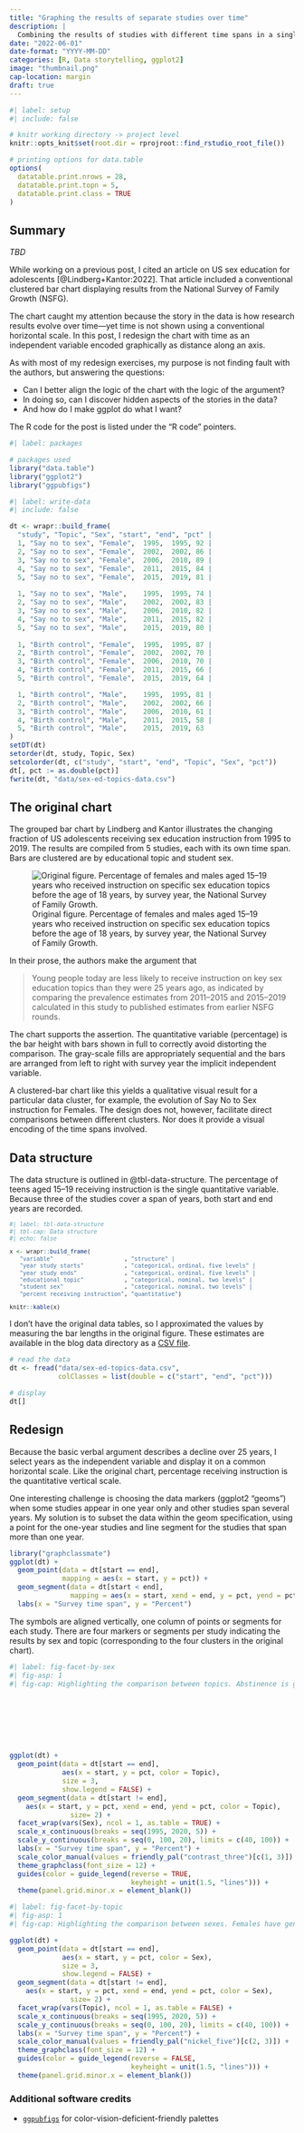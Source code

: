 ```yaml
---
title: "Graphing the results of separate studies over time"
description: |
  Combining the results of studies with different time spans in a single chart when changes over time are the story.
date: "2022-06-01"
date-format: "YYYY-MM-DD"
categories: [R, Data storytelling, ggplot2]
image: "thumbnail.png"
cap-location: margin
draft: true
---
```


```r
#| label: setup
#| include: false

# knitr working directory -> project level
knitr::opts_knit$set(root.dir = rprojroot::find_rstudio_root_file())

# printing options for data.table
options(
  datatable.print.nrows = 28,
  datatable.print.topn = 5,
  datatable.print.class = TRUE
)
```




:::{.callout-note}
## Summary 
<em>TBD</em>
:::

While working on a previous post, I cited an article on US sex education for adolescents [@Lindberg+Kantor:2022]. That article included a conventional clustered bar chart displaying results from the National Survey of Family Growth (NSFG). 

The chart caught my attention because the story in the data is how research results evolve over time---yet time is not shown using a conventional horizontal scale. In this post, I redesign the chart with time as an independent variable encoded graphically as distance along an axis. 

As with most of my redesign exercises, my purpose is not finding fault with the authors, but answering the questions:

- Can I better align the logic of the chart with the logic of the argument?
- In doing so, can I discover hidden aspects of the stories in the data?
- And how do I make ggplot do what I want? 

The R code for the post is listed under the “R code” pointers. 

```r
#| label: packages

# packages used 
library("data.table")
library("ggplot2")
library("ggpubfigs")
```

```r
#| label: write-data
#| include: false

dt <- wrapr::build_frame(
  "study", "Topic", "Sex", "start", "end", "pct" |
  1, "Say no to sex", "Female",  1995,  1995, 92 |
  2, "Say no to sex", "Female",  2002,  2002, 86 |
  3, "Say no to sex", "Female",  2006,  2010, 89 |
  4, "Say no to sex", "Female",  2011,  2015, 84 |
  5, "Say no to sex", "Female",  2015,  2019, 81 |
 
  1, "Say no to sex", "Male",    1995,  1995, 74 |
  2, "Say no to sex", "Male",    2002,  2002, 83 |
  3, "Say no to sex", "Male",    2006,  2010, 82 |
  4, "Say no to sex", "Male",    2011,  2015, 82 |
  5, "Say no to sex", "Male",    2015,  2019, 80 |
    
  1, "Birth control", "Female",  1995,  1995, 87 |
  2, "Birth control", "Female",  2002,  2002, 70 |
  3, "Birth control", "Female",  2006,  2010, 70 |
  4, "Birth control", "Female",  2011,  2015, 66 |
  5, "Birth control", "Female",  2015,  2019, 64 |

  1, "Birth control", "Male",    1995,  1995, 81 |
  2, "Birth control", "Male",    2002,  2002, 66 |
  3, "Birth control", "Male",    2006,  2010, 61 |
  4, "Birth control", "Male",    2011,  2015, 58 |
  5, "Birth control", "Male",    2015,  2019, 63
)
setDT(dt)
setorder(dt, study, Topic, Sex)
setcolorder(dt, c("study", "start", "end", "Topic", "Sex", "pct"))
dt[, pct := as.double(pct)]
fwrite(dt, "data/sex-ed-topics-data.csv")
```


## The original chart

The grouped bar chart by Lindberg and Kantor illustrates the changing fraction of US adolescents receiving sex education instruction from 1995 to 2019. The results are compiled from 5 studies, each with its own time span. Bars are clustered are by educational topic and student sex. 

![Original figure. Percentage of females and males aged 15–19 years who received instruction on specific sex education topics before the age of 18 years, by survey year, the National Survey of Family Growth.](gr2_lrg.jpg)

In their prose, the authors make the argument that 

> Young people today are less likely to receive instruction on key sex education topics than they were 25 years ago, as indicated by comparing the prevalence estimates from 2011--2015 and 2015--2019 calculated in this study to published estimates from earlier NSFG rounds. 

The chart supports the assertion. The quantitative variable (percentage) is the bar height with bars shown in full to correctly avoid distorting the comparison. The gray-scale fills are appropriately sequential and the bars are arranged from left to right with survey year the implicit independent variable. 

A clustered-bar chart like this yields a qualitative visual result for a particular data cluster, for example, the evolution of Say No to Sex instruction for Females. The design does not, however, facilitate direct comparisons between different clusters.  Nor does it provide a visual encoding of the time spans involved. 




## Data structure

The data structure is outlined in @tbl-data-structure. The percentage of teens aged 15--19 receiving instruction is the single quantitative variable. Because three of the studies cover a span of years, both start and end years are recorded. 

<small>
```r
#| label: tbl-data-structure
#| tbl-cap: Data structure
#| echo: false

x <- wrapr::build_frame(
   "variable"                     , "structure" |
   "year study starts"            , "categorical, ordinal, five levels" |   
   "year study ends"              , "categorical, ordinal, five levels" |
   "educational topic"            , "categorical, nominal, two levels" |
   "student sex"                  , "categorical, nominal, two levels" |
   "percent receiving instruction", "quantitative")

knitr::kable(x)
```
</small>

I don't have the original data tables, so I approximated the values by measuring the bar lengths in the original figure. These estimates are available in the blog data directory as a [CSV file](https://raw.githubusercontent.com/graphdr/data-stories/main/data/sex-ed-topics-data.csv). 

```r
# read the data 
dt <- fread("data/sex-ed-topics-data.csv", 
            colClasses = list(double = c("start", "end", "pct")))

# display
dt[]
```






## Redesign

Because the basic verbal argument describes a decline over 25 years, I select years as the independent variable and display it on a common horizontal scale. Like the original chart, percentage receiving instruction is the quantitative vertical scale.  

One interesting challenge is choosing the data markers (ggplot2 "geoms") when some studies appear in one year only and other studies span several years. My solution is to subset the data within the geom specification, using a point for the one-year studies and line segment for the studies that span more than one year.   

```r
library("graphclassmate")
ggplot(dt) +
  geom_point(data = dt[start == end], 
             mapping = aes(x = start, y = pct)) +
  geom_segment(data = dt[start < end], 
               mapping = aes(x = start, xend = end, y = pct, yend = pct)) +
  labs(x = "Survey time span", y = "Percent")
```

The symbols are aligned vertically, one column of points or segments for each study. There are four markers or segments per study indicating the results by sex and topic (corresponding to the four clusters in the original chart). 















```r
#| label: fig-facet-by-sex
#| fig-asp: 1
#| fig-cap: Highlighting the comparison between topics. Abstinence is generally given prominence over contraception, but for females both topics are in decline. 








ggplot(dt) +
  geom_point(data = dt[start == end], 
             aes(x = start, y = pct, color = Topic), 
             size = 3, 
             show.legend = FALSE) +
  geom_segment(data = dt[start != end], 
    aes(x = start, y = pct, xend = end, yend = pct, color = Topic),
               size= 2) +
  facet_wrap(vars(Sex), ncol = 1, as.table = TRUE) +
  scale_x_continuous(breaks = seq(1995, 2020, 5)) +
  scale_y_continuous(breaks = seq(0, 100, 20), limits = c(40, 100)) +
  labs(x = "Survey time span", y = "Percent") +
  scale_color_manual(values = friendly_pal("contrast_three")[c(1, 3)]) +
  theme_graphclass(font_size = 12) + 
  guides(color = guide_legend(reverse = TRUE, 
                              keyheight = unit(1.5, "lines"))) +
  theme(panel.grid.minor.x = element_blank())

```




```r
#| label: fig-facet-by-topic
#| fig-asp: 1
#| fig-cap: Highlighting the comparison between sexes. Females have generally been given more instruction than males, though the gap has effectively  vanished as overall instruction has declined. 

ggplot(dt) +
  geom_point(data = dt[start == end], 
             aes(x = start, y = pct, color = Sex), 
             size = 3, 
             show.legend = FALSE) +
  geom_segment(data = dt[start != end], 
    aes(x = start, y = pct, xend = end, yend = pct, color = Sex),
               size= 2) +
  facet_wrap(vars(Topic), ncol = 1, as.table = FALSE) +
  scale_x_continuous(breaks = seq(1995, 2020, 5)) +
  scale_y_continuous(breaks = seq(0, 100, 20), limits = c(40, 100)) +
  labs(x = "Survey time span", y = "Percent") +
  scale_color_manual(values = friendly_pal("nickel_five")[c(2, 3)]) +
  theme_graphclass(font_size = 12) + 
  guides(color = guide_legend(reverse = FALSE, 
                              keyheight = unit(1.5, "lines"))) +
  theme(panel.grid.minor.x = element_blank())
```




### Additional software credits {.appendix}
  
- [`ggpubfigs`](https://github.com/JLSteenwyk/ggpubfigs) for color-vision-deficient-friendly palettes 
